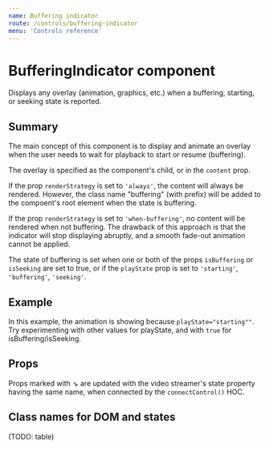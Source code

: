 ```yaml
---
name: Buffering indicator
route: /controls/buffering-indicator
menu: 'Controls reference'
---
```



# BufferingIndicator component

Displays any overlay (animation, graphics, etc.) when a buffering, starting, or seeking state is reported.

## Summary

The main concept of this component is to display and animate an overlay when the user needs to wait for playback to start or resume (buffering).

The overlay is specified as the component's child, or in the `content` prop.

If the prop `renderStrategy` is set to `'always'`, the content will always be rendered. However, the class name "buffering" (with prefix) will be added to the compoent's root element when the state is buffering.

If the prop `renderStrategy` is set to `'when-buffering'`, no content will be rendered when not buffering. The drawback of this approach is that the indicator will stop displaying abruptly, and a smooth fade-out animation cannot be applied. 

The state of buffering is set when one or both of the props `isBuffering` or `isSeeking` are set to true, or if the `playState` prop is set to `'starting'`, `'buffering'`, `'seeking'`.

## Example

<Playground>
  <div style={{ backgroundColor: 'gray', height: '120px', padding: '25px' }}>
    <BufferingIndicator 
      classNamePrefix="replay-" 
      renderStrategy="always"
      isBuffering={false}
      isSeeking={false}
      playState="starting" >
        <LoadingAnimation/>
    </BufferingIndicator>
  </div>
</Playground>

In this example, the animation is showing because `playState="starting""`. Try experimenting with other values for playState, and with `true` for isBuffering/isSeeking.


## Props

<PropsTable of={BufferingIndicator} />

Props marked with ⇘ are updated with the video streamer's state property having the same name, when connected by the `connectControl()` HOC.

## Class names for DOM and states

(TODO: table)